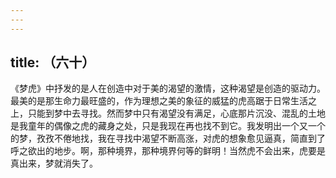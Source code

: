 ```yaml
---
---
---
```

title: （六十）
---




《梦虎》中抒发的是人在创造中对于美的渴望的激情，这种渴望是创造的驱动力。最美的是那生命力最旺盛的，作为理想之美的象征的威猛的虎高踞于日常生活之上，只能到梦中去寻找。然而梦中只有渴望没有满足，心底那片沉没、混乱的土地是我童年的偶像之虎的藏身之处，只是我现在再也找不到它。我发明出一个又一个的梦，孜孜不倦地找，我在寻找中渴望不断高涨，对虎的想象愈见逼真，简直到了呼之欲出的地步。啊，那种境界，那种境界何等的鲜明！当然虎不会出来，虎要是真出来，梦就消失了。